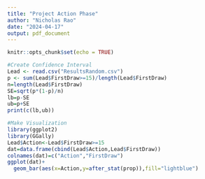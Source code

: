 ```yaml
---
title: "Project Action Phase"
author: "Nicholas Rao"
date: "2024-04-17"
output: pdf_document
---
```


```r
knitr::opts_chunk$set(echo = TRUE)
```

```r
#Create Confidence Interval
Lead <- read.csv("ResultsRandom.csv")
p <- sum(Lead$FirstDraw>=15)/length(Lead$FirstDraw)
n=length(Lead$FirstDraw)
SE=sqrt(p*(1-p)/n)
lb=p-SE
ub=p+SE
print(c(lb,ub))

```
```r
#Make Visualization
library(ggplot2)
library(GGally)
Lead$Action<-Lead$FirstDraw>=15
dat=data.frame(cbind(Lead$Action,Lead$FirstDraw))
colnames(dat)=c("Action","FirstDraw")
ggplot(dat)+
  geom_bar(aes(x=Action,y=after_stat(prop)),fill="lightblue")

```


